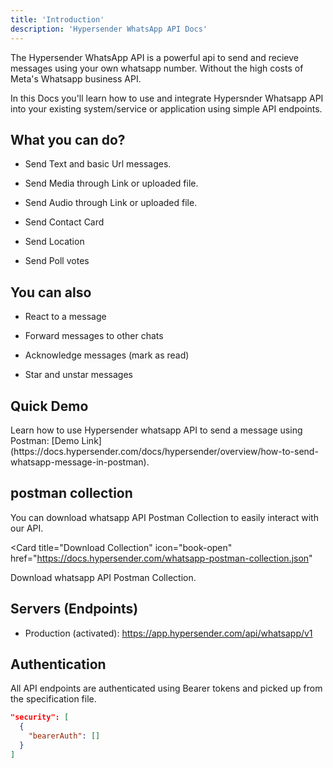 ```yaml
---
title: 'Introduction'
description: 'Hypersender WhatsApp API Docs'
---
```


The Hypersender WhatsApp API is a powerful api to send and recieve messages using your own whatsapp number. Without the high costs of Meta's Whatsapp business API.

In this Docs you'll learn how to use and integrate Hypersnder Whatsapp API into your existing system/service or application using simple API endpoints.

## What you can do?

* Send Text and basic Url messages.

* Send Media through Link or uploaded file.

* Send Audio through Link or uploaded file.

* Send Contact Card

* Send Location

* Send Poll votes

## You can also

* React to a message

* Forward messages to other chats

* Acknowledge messages (mark as read)

* Star and unstar messages

## Quick Demo

<Tip>
Learn how to use Hypersender whatsapp API to send a message using Postman: [Demo Link](https://docs.hypersender.com/docs/hypersender/overview/how-to-send-whatsapp-message-in-postman).
</Tip>

## postman collection
You can download whatsapp API Postman Collection to easily interact with our API.

<Card
title="Download Collection"
icon="book-open"
href="https://docs.hypersender.com/whatsapp-postman-collection.json"
>
  Download whatsapp API Postman Collection.
</Card>

## Servers (Endpoints)

* Production (activated): https://app.hypersender.com/api/whatsapp/v1

## Authentication

All API endpoints are authenticated using Bearer tokens and picked up from the specification file.

```json
"security": [
  {
    "bearerAuth": []
  }
]
```
